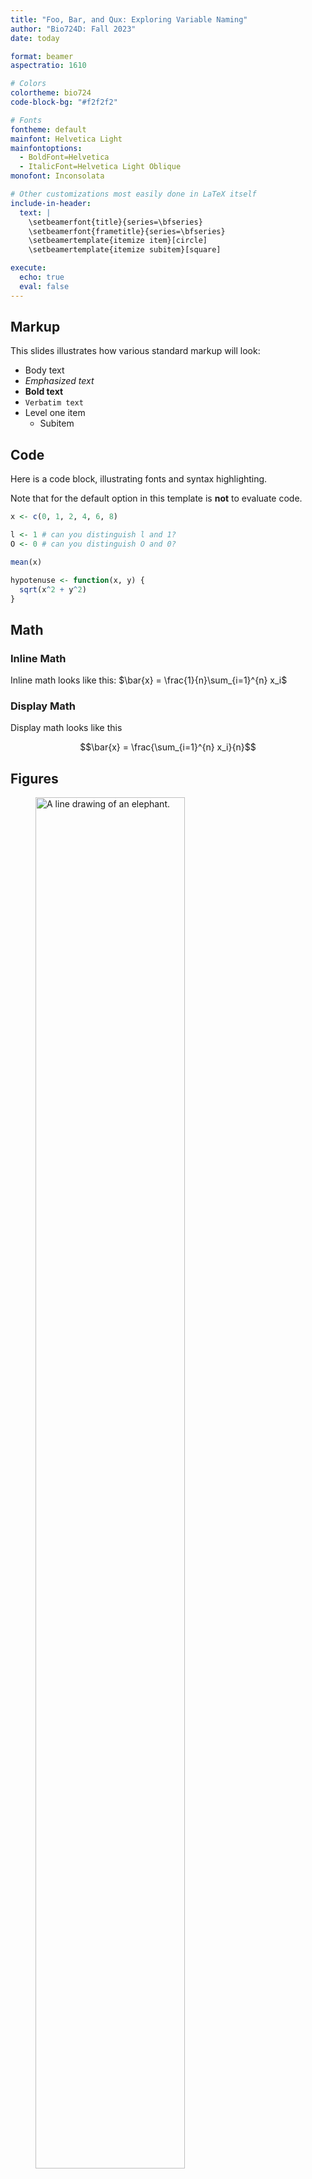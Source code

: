 ```yaml
---
title: "Foo, Bar, and Qux: Exploring Variable Naming"
author: "Bio724D: Fall 2023"
date: today

format: beamer
aspectratio: 1610

# Colors
colortheme: bio724
code-block-bg: "#f2f2f2"

# Fonts 
fontheme: default
mainfont: Helvetica Light 
mainfontoptions:
  - BoldFont=Helvetica
  - ItalicFont=Helvetica Light Oblique
monofont: Inconsolata

# Other customizations most easily done in LaTeX itself
include-in-header:
  text: |
    \setbeamerfont{title}{series=\bfseries}
    \setbeamerfont{frametitle}{series=\bfseries}
    \setbeamertemplate{itemize item}[circle]
    \setbeamertemplate{itemize subitem}[square]

execute:
  echo: true
  eval: false
---
```



## Markup

This slides illustrates how various standard markup will look:

-   Body text
-   *Emphasized text*
-   **Bold text**
-   `Verbatim text`
-   Level one item
    - Subitem




## Code

Here is a code block, illustrating fonts and syntax highlighting.  

Note that for the default option in this template is **not** to evaluate code.


```r
x <- c(0, 1, 2, 4, 6, 8)

l <- 1 # can you distinguish l and 1?
O <- 0 # can you distinguish O and 0?

mean(x)

hypotenuse <- function(x, y) {
  sqrt(x^2 + y^2)
}
```


## Math

### Inline Math

Inline math looks like this: $\bar{x} = \frac{1}{n}\sum_{i=1}^{n} x_i$



### Display Math

Display math looks like this

$$\bar{x} = \frac{\sum_{i=1}^{n} x_i}{n}$$

## Figures

![A line drawing of an elephant.](elephant.png){width=75%}


## Tables

Here are some table examples

| fruit  | price  |
|--------|--------|
| apple  | 2.05   |
| pear   | 1.37   |
| orange | 3.09   |

: Fruit prices 

| fruit  | price  |
|--------|--------|
| apple  | 2.05   |
| pear   | 1.37   |
| orange | 3.09   |

: Fruit prices with column widths {tbl-colwidths="[75,25]"}


## Mermaid Diagrams

We can include flow charts generated by the Mermaid diagram tool (see https://quarto.org/docs/authoring/diagrams.html). 


```mermaid
%%| echo: false
%%| eval: true

flowchart LR
  A[Hard edge] --> B(Round edge)
  B --> C{Decision}
  C --> D[Result one]
  C --> E[Result two]
```

## Callout blocks

::: {.callout-note}
Note that there are five types of callouts, including:
`note`, `warning`, `important`, `tip`, and `caution`.
:::

::: {.callout-tip}
## Tip with Title

This is an example of a callout with a title.
:::

::: {.callout-caution }
## Caution

Be careful when writing code like this! Nothing prevents you from overwriting standard varaibles

```r
mean <- function(x) { sum(x)/length(x)}
mean(1:10)  # call your mean
base::mean(1:10)  # call built-in mean
```

:::
